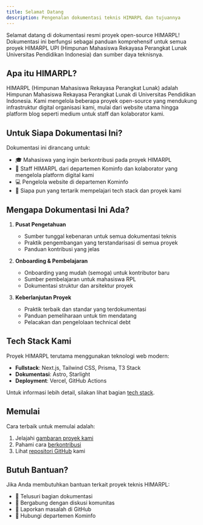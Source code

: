 ```yaml
---
title: Selamat Datang
description: Pengenalan dokumentasi teknis HIMARPL dan tujuannya
---
```


Selamat datang di dokumentasi resmi proyek open-source HIMARPL! Dokumentasi ini berfungsi sebagai panduan komprehensif untuk semua proyek HIMARPL UPI (Himpunan Mahasiswa Rekayasa Perangkat Lunak Universitas Pendidikan Indonesia) dan sumber daya teknisnya.

## Apa itu HIMARPL?

HIMARPL (Himpunan Mahasiswa Rekayasa Perangkat Lunak) adalah Himpunan Mahasiswa Rekayasa Perangkat Lunak di Universitas Pendidikan Indonesia. Kami mengelola beberapa proyek open-source yang mendukung infrastruktur digital organisasi kami, mulai dari website utama hingga platform blog seperti medium untuk staff dan kolaborator kami.

## Untuk Siapa Dokumentasi Ini?

Dokumentasi ini dirancang untuk:

- 🎓 Mahasiswa yang ingin berkontribusi pada proyek HIMARPL
- 👥 Staff HIMARPL dari departemen Kominfo dan kolaborator yang mengelola platform digital kami
- 💻 Pengelola website di departemen Kominfo
- 🌟 Siapa pun yang tertarik mempelajari tech stack dan proyek kami

## Mengapa Dokumentasi Ini Ada?

1. **Pusat Pengetahuan**

   - Sumber tunggal kebenaran untuk semua dokumentasi teknis
   - Praktik pengembangan yang terstandarisasi di semua proyek
   - Panduan kontribusi yang jelas

2. **Onboarding & Pembelajaran**

   - Onboarding yang mudah (semoga) untuk kontributor baru
   - Sumber pembelajaran untuk mahasiswa RPL
   - Dokumentasi struktur dan arsitektur proyek

3. **Keberlanjutan Proyek**
   - Praktik terbaik dan standar yang terdokumentasi
   - Panduan pemeliharaan untuk tim mendatang
   - Pelacakan dan pengelolaan technical debt

## Tech Stack Kami

Proyek HIMARPL terutama menggunakan teknologi web modern:

- **Fullstack**: Next.js, Tailwind CSS, Prisma, T3 Stack
- **Dokumentasi**: Astro, Starlight
- **Deployment**: Vercel, GitHub Actions

Untuk informasi lebih detail, silakan lihat bagian [tech stack](/id/overview/02-tech-stack).

## Memulai

Cara terbaik untuk memulai adalah:

1. Jelajahi [gambaran proyek kami](/id/getting-started/04-opensource-projects)
2. Pahami cara [berkontribusi](/id/getting-started/02-contributors-collaborators)
3. Lihat [repositori GitHub](https://github.com/himarplupi) kami

## Butuh Bantuan?

Jika Anda membutuhkan bantuan terkait proyek teknis HIMARPL:

- 📖 Telusuri bagian dokumentasi
- 💬 Bergabung dengan diskusi komunitas
- 🐛 Laporkan masalah di GitHub
- 📧 Hubungi departemen Kominfo
